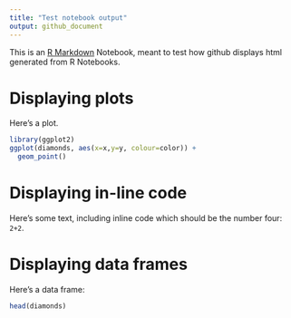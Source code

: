 ```yaml
---
title: "Test notebook output"
output: github_document
---
```


This is an [R Markdown](http://rmarkdown.rstudio.com) Notebook, meant to test how github displays html generated from R Notebooks. 

# Displaying plots

Here's a plot.

```r
library(ggplot2)
ggplot(diamonds, aes(x=x,y=y, colour=color)) + 
  geom_point()
```

# Displaying in-line code
Here's some text, including inline code which should be the number four: `2+2`. 

# Displaying data frames

Here's a data frame:

```r
head(diamonds)
```